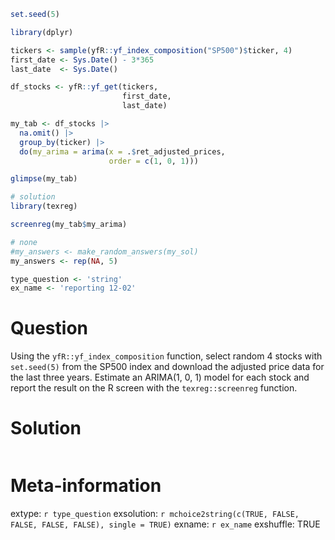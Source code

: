 ```r
set.seed(5)

library(dplyr)

tickers <- sample(yfR::yf_index_composition("SP500")$ticker, 4)
first_date <- Sys.Date() - 3*365
last_date  <- Sys.Date()

df_stocks <- yfR::yf_get(tickers, 
                         first_date, 
                         last_date)

my_tab <- df_stocks |>
  na.omit() |>
  group_by(ticker) |>
  do(my_arima = arima(x = .$ret_adjusted_prices, 
                      order = c(1, 0, 1))) 

glimpse(my_tab)

# solution
library(texreg)

screenreg(my_tab$my_arima)
```

```r
# none
#my_answers <- make_random_answers(my_sol)
my_answers <- rep(NA, 5)

type_question <- 'string'
ex_name <- 'reporting 12-02'
```

Question
========

Using the `yfR::yf_index_composition` function, select random 4 stocks with `set.seed(5)` from the SP500 index and download the adjusted price data for the last three years. Estimate an ARIMA(1, 0, 1) model for each stock and report the result on the R screen with the `texreg::screenreg` function.


Solution
================

```r
```


Meta-information
================
extype: `r type_question`
exsolution: `r mchoice2string(c(TRUE, FALSE, FALSE, FALSE, FALSE), single = TRUE)`
exname: `r ex_name`
exshuffle: TRUE

